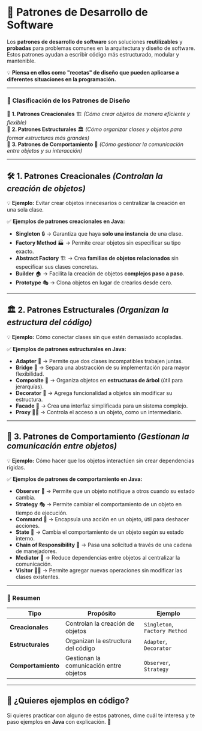 # 🚀 Patrones de Desarrollo de Software

Los **patrones de desarrollo de software** son soluciones **reutilizables** y **probadas** para problemas comunes en la arquitectura y diseño de software. Estos patrones ayudan a escribir código más estructurado, modular y mantenible.  

💡 **Piensa en ellos como "recetas" de diseño que pueden aplicarse a diferentes situaciones en la programación.**  

---  

### **📌 Clasificación de los Patrones de Diseño**  

🔹 **1. Patrones Creacionales** 🏗️ *(Cómo crear objetos de manera eficiente y flexible)*  
🔹 **2. Patrones Estructurales** 🏛️ *(Cómo organizar clases y objetos para formar estructuras más grandes)*  
🔹 **3. Patrones de Comportamiento** 🔄 *(Cómo gestionar la comunicación entre objetos y su interacción)*  

---

## **🛠️ 1. Patrones Creacionales** *(Controlan la creación de objetos)*
💡 **Ejemplo:** Evitar crear objetos innecesarios o centralizar la creación en una sola clase.  

✅ **Ejemplos de patrones creacionales en Java:**  
- **Singleton** 🔒 → Garantiza que haya **solo una instancia** de una clase.  
- **Factory Method** 🏭 → Permite crear objetos sin especificar su tipo exacto.  
- **Abstract Factory** 🏗️ → Crea **familias de objetos relacionados** sin especificar sus clases concretas.  
- **Builder** 🏠 → Facilita la creación de objetos **complejos paso a paso**.  
- **Prototype** 🎭 → Clona objetos en lugar de crearlos desde cero.  

---

## **🏛️ 2. Patrones Estructurales** *(Organizan la estructura del código)*
💡 **Ejemplo:** Cómo conectar clases sin que estén demasiado acopladas.  

✅ **Ejemplos de patrones estructurales en Java:**  
- **Adapter** 🔌 → Permite que dos clases incompatibles trabajen juntas.  
- **Bridge** 🌉 → Separa una abstracción de su implementación para mayor flexibilidad.  
- **Composite** 🌲 → Organiza objetos en **estructuras de árbol** (útil para jerarquías).  
- **Decorator** 🎨 → Agrega funcionalidad a objetos sin modificar su estructura.  
- **Facade** 🏢 → Crea una interfaz simplificada para un sistema complejo.  
- **Proxy** 🕵️‍♂️ → Controla el acceso a un objeto, como un intermediario.  

---

## **🔄 3. Patrones de Comportamiento** *(Gestionan la comunicación entre objetos)*
💡 **Ejemplo:** Cómo hacer que los objetos interactúen sin crear dependencias rígidas.  

✅ **Ejemplos de patrones de comportamiento en Java:**  
- **Observer** 👀 → Permite que un objeto notifique a otros cuando su estado cambia.  
- **Strategy** 🎭 → Permite cambiar el comportamiento de un objeto en tiempo de ejecución.  
- **Command** 📜 → Encapsula una acción en un objeto, útil para deshacer acciones.  
- **State** 🚦 → Cambia el comportamiento de un objeto según su estado interno.  
- **Chain of Responsibility** 🔗 → Pasa una solicitud a través de una cadena de manejadores.  
- **Mediator** 🏢 → Reduce dependencias entre objetos al centralizar la comunicación.  
- **Visitor** 🚶‍♂️ → Permite agregar nuevas operaciones sin modificar las clases existentes.  

---

### **🎯 Resumen**
| Tipo | Propósito | Ejemplo |
|------|----------|---------|
| **Creacionales** | Controlan la creación de objetos | `Singleton`, `Factory Method` |
| **Estructurales** | Organizan la estructura del código | `Adapter`, `Decorator` |
| **Comportamiento** | Gestionan la comunicación entre objetos | `Observer`, `Strategy` |

---

## **📌 ¿Quieres ejemplos en código?**
Si quieres practicar con alguno de estos patrones, dime cuál te interesa y te paso ejemplos en **Java** con explicación. 🚀